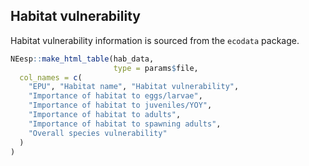 ## Habitat vulnerability

Habitat vulnerability information is sourced from the `ecodata` package. 

```r
NEesp::make_html_table(hab_data,
                       type = params$file,
  col_names = c(
    "EPU", "Habitat name", "Habitat vulnerability",
    "Importance of habitat to eggs/larvae",
    "Importance of habitat to juveniles/YOY",
    "Importance of habitat to adults",
    "Importance of habitat to spawning adults",
    "Overall species vulnerability"
  )
)
```
